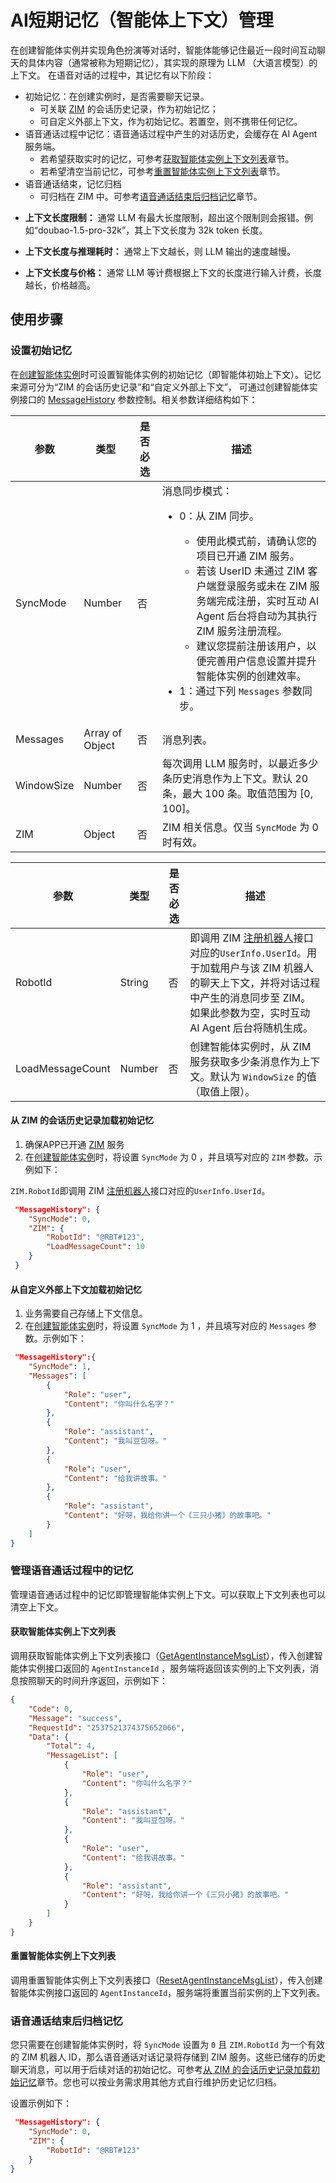 
# AI短期记忆（智能体上下文）管理

在创建智能体实例并实现角色扮演等对话时，智能体能够记住最近一段时间互动聊天的具体内容（通常被称为短期记忆），其实现的原理为 LLM （大语言模型）的上下文。
在语音对话的过程中，其记忆有以下阶段：
- 初始记忆：在创建实例时，是否需要聊天记录。
  - 可关联 [ZIM](https://doc-zh.zego.im/zim-android/introduction/overview) 的会话历史记录，作为初始记忆；
  - 可自定义外部上下文，作为初始记忆。若置空，则不携带任何记忆。
- 语音通话过程中记忆：语音通话过程中产生的对话历史，会缓存在 AI Agent 服务端。
  - 若希望获取实时的记忆，可参考[获取智能体实例上下文列表](#获取智能体实例上下文列表)章节。
  - 若希望清空当前记忆，可参考[重置智能体实例上下文列表](#重置智能体实例上下文列表)章节。
- 语音通话结束，记忆归档
  - 可归档在 ZIM 中。可参考[语音通话结束后归档记忆](#语音通话结束后归档记忆)章节。

<Warning title="注意">

- **上下文长度限制：** 通常 LLM 有最大长度限制，超出这个限制则会报错。例如“doubao-1.5-pro-32k”，其上下文长度为 32k token 长度。

- **上下文长度与推理耗时：** 通常上下文越长，则 LLM 输出的速度越慢。

- **上下文长度与价格：** 通常 LLM 等计费根据上下文的长度进行输入计费，长度越长，价格越高。
</Warning>

## 使用步骤

### 设置初始记忆

在[创建智能体实例](./../api-reference/agent-instance-management/create-agent-instance.mdx)时可设置智能体实例的初始记忆（即智能体初始上下文）。记忆来源可分为“ZIM 的会话历史记录”和“自定义外部上下文”，
可通过创建智能体实例接口的 [MessageHistory](./../api-reference/agent-instance-management/create-agent-instance.mdx#messagehistory) 参数控制。相关参数详细结构如下：

<Tabs>
<Tab title="MessageHistory">

| 参数          | 类型      | 是否必选 | 描述                                                                                     |
|---------------|-----------|----------|------------------------------------------------------------------------------------------|
| SyncMode      | Number       | 否       | 消息同步模式：<ul><li>0：从 ZIM 同步。<Note title="说明"><ul><li>使用此模式前，请确认您的项目已开通 ZIM 服务。</li><li>若该 UserID 未通过 ZIM 客户端登录服务或未在 ZIM 服务端完成注册，实时互动 AI Agent 后台将自动为其执行 ZIM 服务注册流程。</li><li>建议您提前注册该用户，以便完善用户信息设置并提升智能体实例的创建效率。</li></ul></Note></li><li>1：通过下列 `Messages` 参数同步。</li></ul> |
| Messages      | Array of Object  | 否       | 消息列表。                                                                                        |
| WindowSize    | Number       | 否       | 每次调用 LLM 服务时，以最近多少条历史消息作为上下文。默认 20 条，最大 100 条。取值范围为 [0, 100]。                                                    |
| ZIM    | Object    | 否  | ZIM 相关信息。<Note title="说明">仅当 `SyncMode` 为 0 时有效。</Note> |

</Tab>
<Tab title="MessageHistory.Messages">

<MessagesStructure/>

</Tab>
<Tab title="MessageHistory.ZIM">

| 参数     | 类型   | 是否必选 | 描述                                                                 |
|----------|--------|----------|----------------------------------------------------------------------|
| RobotId    | String | 否  | 即调用 ZIM [注册机器人](https://doc-zh.zego.im/zim-server/bot/register-bots#请求参数)接口对应的`UserInfo.UserId`。用于加载用户与该 ZIM 机器人的聊天上下文，并将对话过程中产生的消息同步至 ZIM。如果此参数为空，实时互动 AI Agent 后台将随机生成。 |
| LoadMessageCount | Number | 否  | 创建智能体实例时，从 ZIM 服务获取多少条消息作为上下文。默认为 `WindowSize` 的值（取值上限）。 |

</Tab>
</Tabs>

#### 从 ZIM 的会话历史记录加载初始记忆

1. 确保APP已开通 [ZIM](https://doc-zh.zego.im/zim-android/introduction/overview) 服务
2. 在[创建智能体实例](./../api-reference/agent-instance-management/create-agent-instance.mdx)时，将设置 `SyncMode` 为 0 ，并且填写对应的 `ZIM` 参数。示例如下：

<Note title="说明">`ZIM.RobotId`即调用 ZIM [注册机器人](https://doc-zh.zego.im/zim-server/bot/register-bots#请求参数)接口对应的`UserInfo.UserId`。</Note>

```json
 "MessageHistory": {
    "SyncMode": 0,
    "ZIM": {
        "RobotId": "@RBT#123",
        "LoadMessageCount": 10
    }
 }
```

#### 从自定义外部上下文加载初始记忆

1. 业务需要自己存储上下文信息。
2. 在[创建智能体实例](./../api-reference/agent-instance-management/create-agent-instance.mdx)时，将设置 `SyncMode` 为 1 ，并且填写对应的 `Messages` 参数。示例如下：

```json
 "MessageHistory":{
    "SyncMode": 1,
    "Messages": [
        {
            "Role": "user",
            "Content": "你叫什么名字？"
        },
        {
            "Role": "assistant",
            "Content": "我叫豆包呀。"
        },
        {
            "Role": "user",
            "Content": "给我讲故事。"
        },
        {
            "Role": "assistant",
            "Content": "好呀，我给你讲一个《三只小猪》的故事吧。"
        }
    ]
}
```

### 管理语音通话过程中的记忆

管理语音通话过程中的记忆即管理智能体实例上下文。可以获取上下文列表也可以清空上下文。

#### 获取智能体实例上下文列表

调用获取智能体实例上下文列表接口（[GetAgentInstanceMsgList](./../api-reference/agent-instance-control/get-agent-instance-msg-list.mdx)），传入创建智能体实例接口返回的 `AgentInstanceId` ，服务端将返回该实例的上下文列表，消息按照聊天的时间升序返回，示例如下：

```json
{
    "Code": 0,
    "Message": "success",
    "RequestId": "2537521374375652066",
    "Data": {
        "Total": 4,
        "MessageList": [
            {
                "Role": "user",
                "Content": "你叫什么名字？"
            },
            {
                "Role": "assistant",
                "Content": "我叫豆包呀。"
            },
            {
                "Role": "user",
                "Content": "给我讲故事。"
            },
            {
                "Role": "assistant",
                "Content": "好呀，我给你讲一个《三只小猪》的故事吧。"
            }
        ]
    }
}
```

#### 重置智能体实例上下文列表

调用重置智能体实例上下文列表接口（[ResetAgentInstanceMsgList](./../api-reference/agent-instance-control/reset-agent-instance-msg-list.mdx)），传入创建智能体实例接口返回的 `AgentInstanceId`，服务端将重置当前实例的上下文列表。

### 语音通话结束后归档记忆

您只需要在创建智能体实例时，将 `SyncMode` 设置为 `0` 且 `ZIM.RobotId` 为一个有效的 ZIM 机器人 ID，那么语音通话对话记录将存储到 ZIM 服务。这些已储存的历史聊天消息，可以用于后续对话的初始记忆。可参考[从 ZIM 的会话历史记录加载初始记忆](#从-zim-的会话历史记录加载初始记忆)章节。您也可以按业务需求用其他方式自行维护历史记忆归档。

设置示例如下：
```json
 "MessageHistory": {
    "SyncMode": 0,
    "ZIM": {
        "RobotId": "@RBT#123"
    }
}
```
